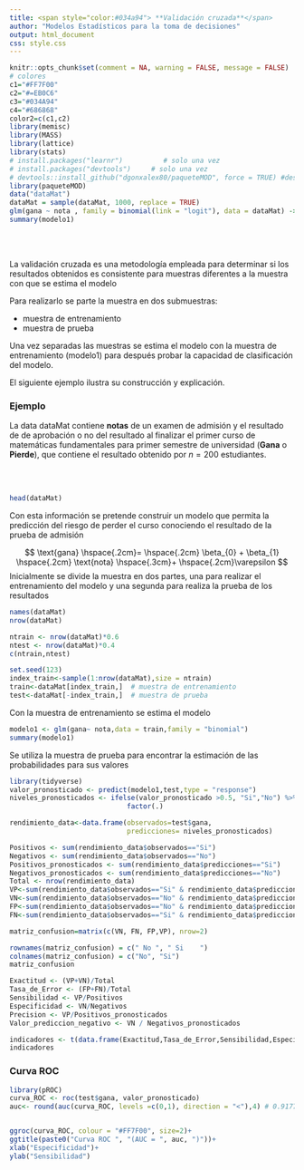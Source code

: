 ```yaml
---
title: <span style="color:#034a94"> **Validación cruzada**</span>
author: "Modelos Estadísticos para la toma de decisiones"
output: html_document
css: style.css
---
```


```r
knitr::opts_chunk$set(comment = NA, warning = FALSE, message = FALSE)
# colores
c1="#FF7F00"
c2="#=EB0C6"
c3="#034A94"
c4="#686868"
color2=c(c1,c2)
library(memisc)
library(MASS)
library(lattice)
library(stats)
# install.packages("learnr")          # solo una vez
# install.packages("devtools")     # solo una vez
# devtools::install_github("dgonxalex80/paqueteMOD", force = TRUE) #descarga paquete nivelatorioEST
library(paqueteMOD)
data("dataMat")
dataMat = sample(dataMat, 1000, replace = TRUE)
glm(gana ~ nota , family = binomial(link = "logit"), data = dataMat) -> modelo1
summary(modelo1) 
```

</br></br>

La validación cruzada es una metodología empleada para determinar si los resultados obtenidos es consistente para muestras diferentes a la muestra con que se estima el modelo

Para realizarlo se parte la muestra en dos submuestras:

* muestra de entrenamiento
* muestra de prueba

Una vez separadas las muestras se estima el modelo con la muestra de entrenamiento (modelo1) para después probar la capacidad de clasificación del modelo.


El siguiente ejemplo ilustra su construcción y explicación.


### **Ejemplo**

La data dataMat contiene **notas** de un examen de admisión y el resultado de de aprobación o no del resultado al finalizar el primer curso de matemáticas fundamentales para primer semestre de universidad (**Gana** o **Pierde**), que contiene el resultado obtenido por $n = 200$ estudiantes.


</br></br>

```r
head(dataMat)

```


Con esta información se pretende construir un modelo que permita la predicción del riesgo de perder el curso conociendo el resultado de la prueba de admisión


$$
\text{gana} \hspace{.2cm}= \hspace{.2cm} \beta_{0} + \beta_{1} \hspace{.2cm} \text{nota} \hspace{.3cm}+ \hspace{.2cm}\varepsilon
$$
Inicialmente se divide la muestra en dos partes, una para realizar el entrenamiento del modelo y una segunda para realiza la prueba de los resultados


```r
names(dataMat)
nrow(dataMat)

ntrain <- nrow(dataMat)*0.6
ntest <- nrow(dataMat)*0.4
c(ntrain,ntest)

set.seed(123)
index_train<-sample(1:nrow(dataMat),size = ntrain)
train<-dataMat[index_train,]  # muestra de entrenamiento
test<-dataMat[-index_train,]  # muestra de prueba

```


Con la muestra de entrenamiento se estima el modelo

```r
modelo1 <- glm(gana~ nota,data = train,family = "binomial")
summary(modelo1)
```

Se utiliza la muestra de prueba para encontrar la estimación de las probabilidades para sus valores

```r
library(tidyverse)
valor_pronosticado <- predict(modelo1,test,type = "response")
niveles_pronosticados <- ifelse(valor_pronosticado >0.5, "Si","No") %>% 
                             factor(.)

rendimiento_data<-data.frame(observados=test$gana,
                             predicciones= niveles_pronosticados)

Positivos <- sum(rendimiento_data$observados=="Si")
Negativos <- sum(rendimiento_data$observados=="No")
Positivos_pronosticados <- sum(rendimiento_data$predicciones=="Si")
Negativos_pronosticados <- sum(rendimiento_data$predicciones=="No")
Total <- nrow(rendimiento_data)
VP<-sum(rendimiento_data$observados=="Si" & rendimiento_data$predicciones=="Si")
VN<-sum(rendimiento_data$observados=="No" & rendimiento_data$predicciones=="No")
FP<-sum(rendimiento_data$observados=="No" & rendimiento_data$predicciones=="Si")
FN<-sum(rendimiento_data$observados=="Si" & rendimiento_data$predicciones=="No")

matriz_confusion=matrix(c(VN, FN, FP,VP), nrow=2)

rownames(matriz_confusion) = c(" No ", " Si    ")
colnames(matriz_confusion) = c("No", "Si")
matriz_confusion
```



```r
Exactitud <- (VP+VN)/Total
Tasa_de_Error <- (FP+FN)/Total
Sensibilidad <- VP/Positivos
Especificidad <- VN/Negativos
Precision <- VP/Positivos_pronosticados
Valor_prediccion_negativo <- VN / Negativos_pronosticados

indicadores <- t(data.frame(Exactitud,Tasa_de_Error,Sensibilidad,Especificidad,Precision,Valor_prediccion_negativo))
indicadores

```

### **Curva ROC**



```r
library(pROC)
curva_ROC <- roc(test$gana, valor_pronosticado)
auc<- round(auc(curva_ROC, levels =c(0,1), direction = "<"),4) # 0.9177


ggroc(curva_ROC, colour = "#FF7F00", size=2)+
ggtitle(paste0("Curva ROC ", "(AUC = ", auc, ")"))+
xlab("Especificidad")+
ylab("Sensibilidad")  
```



  